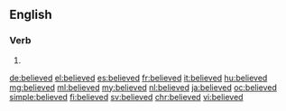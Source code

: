 ==English==

===Verb===
{{head|en|verb form}}

# {{en-past of|believe}}

[[de:believed]]
[[el:believed]]
[[es:believed]]
[[fr:believed]]
[[it:believed]]
[[hu:believed]]
[[mg:believed]]
[[ml:believed]]
[[my:believed]]
[[nl:believed]]
[[ja:believed]]
[[oc:believed]]
[[simple:believed]]
[[fi:believed]]
[[sv:believed]]
[[chr:believed]]
[[vi:believed]]